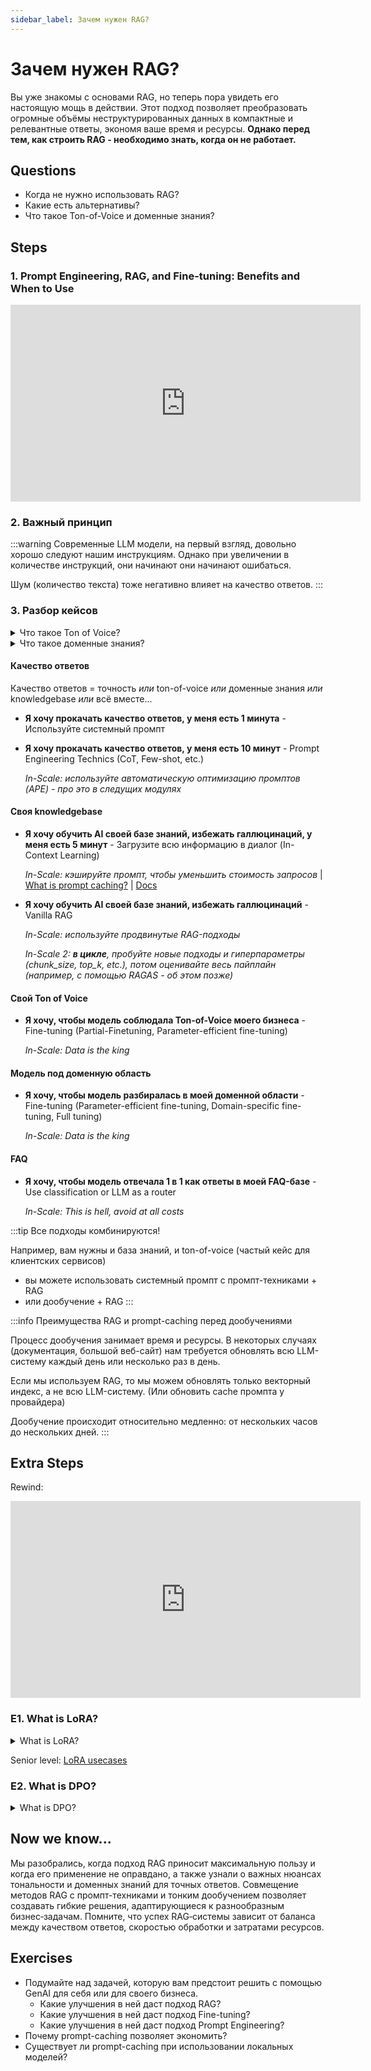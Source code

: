 ```yaml
---
sidebar_label: Зачем нужен RAG?
---
```


# Зачем нужен RAG?

Вы уже знакомы с основами RAG, но теперь пора увидеть его настоящую мощь в действии. Этот подход позволяет преобразовать огромные объёмы неструктурированных данных в компактные и релевантные ответы, экономя ваше время и ресурсы. **Однако перед тем, как строить RAG - необходимо знать, когда он не работает.**

## Questions

- Когда не нужно использовать RAG? 
- Какие есть альтернативы?
- Что такое Ton-of-Voice и доменные знания?

## Steps

### 1. Prompt Engineering, RAG, and Fine-tuning: Benefits and When to Use

<iframe width="560" height="315" src="https://www.youtube.com/embed/YVWxbHJakgg?si=ORwDR8sXd78cC8os" title="YouTube video player" frameborder="0" allow="accelerometer; autoplay; clipboard-write; encrypted-media; gyroscope; picture-in-picture; web-share" referrerpolicy="strict-origin-when-cross-origin" allowfullscreen></iframe>

### 2. Важный принцип

:::warning
Современные LLM модели, на первый взгляд, довольно хорошо следуют нашим инструкциям. Однако при увеличении в количестве инструкций, они начинают они начинают ошибаться.

Шум (количество текста) тоже негативно влияет на качество ответов.
:::

### 3. Разбор кейсов

<details>
<summary>
Что такое Ton of Voice?
</summary>

*Прим. для клиентского сервиса*: Ton of Voice - это набор инструкций, которые должен соблюдать сотрудник компании во время общения с клиентом.

Пример Ton of Voice, который нужен условному банку:
```text
Ты - полезный ассистент "Алиса", который помогает клиентам банка.
Отвечай всегда следуя инструкциям:
- Отвечай на русском языке
- Отвечай кратко и лаконично
- Никогда не упоминай другие банки в ответах
- Всегда используй вежливый и дружелюбный тон
- Соблюдай правила конфиденциальности и не разглашай личные данные клиентов
- Уточняй детали вопроса, чтобы давать максимально точные ответы
- Следуй скрипту банка и используй официальную терминологию
- При необходимости предлагай дополнительные банковские продукты
- Незамедлительно эскалируй сложные запросы к специалисту
- Подтверждай полученную информацию перед завершением диалога
- Предоставляй ответы в структурированном виде с четкими пунктами
- Отвечай оперативно и информируй клиента о сроках решения вопроса
- Проявляй проактивность и предлагай помощь, даже если клиент не спрашивал
```

В production этот список со временем и фантазиями менеджеров разрастается до огромных размеров - каждый раз, когда они замечают поведение чат-бота, которое им не нравится, они пытаются "починить это" с помощью новых и новых инструкций.

А дальше происходит это:

![jenga](assets/jenga.png)

</details>

<details>
<summary>
Что такое доменные знания?
</summary>

Доменные знания - это набор информации (термины, понятия, определения, правила, ограничения, особенности, особенности поведения, особенности взаимодействия и т.д.), которые должен знать ассистент, чтобы корректно выполнять свою роль.

Пример доменных знаний для условного лизинга агропромышленной техники:
```text
Ты - полезный ассистент "Борис", который помогает клиентам нашего лизингового сервиса.

- Лизинговая комиссия (Origination Fee) – разовая плата за оформление сделки, обычно 0.5–2% от стоимости сельхозтехники.
- Коэффициент LTV (Loan‑to‑Value) – отношение суммы финансирования к рыночной стоимости оборудования, определяет размер авансового взноса.
- Остаточная стоимость (Residual Value) – прогнозируемая цена техники в конце срока лизинга, на основе которой рассчитывается выкупной платёж.
- Демпферная амортизация (Declining Balance) – метод начисления износа, при котором сумма амортизации максимальна в первые периоды использования.
- Сервис On‑site – график профилактических осмотров и ремонтов прямо на территории хозяйства, регламентированный договором.
- Телеметрический модуль GPRS‑Monitor – устройство удалённого контроля состояния двигателя, нагрузки и местоположения трактора или комбайна.
- Программа субсидирования АПК – государственная мера поддержки, снижающая процентную ставку по лизингу специализированной сельхозмашины.
- Гарантийный ресурс – минимальный пробег или моточасы до начала гарантийного обслуживания лизингодателем.
- Пеня за просрочку – ежедневная штрафная ставка (обычно 0.1–0.3% от суммы просроченного платежа).
- План‑факт отчёт по загрузке – сравнение запланированных и фактических моточасов работы техники в разрезе сельскохозяйственных циклов.

...

(полный список содержит 50 000 терминов и понятий)
```
</details>

#### Качество ответов

Качество ответов = точность *или* ton-of-voice *или* доменные знания *или* knowledgebase *или* всё вместе...

- **Я хочу прокачать качество ответов, у меня есть 1 минута** - Используйте системный промпт

- **Я хочу прокачать качество ответов, у меня есть 10 минут** - Prompt Engineering Technics (CoT, Few-shot, etc.)

    *In-Scale: используйте автоматическую оптимизацию промптов (APE) - про это в следущих модулях*

#### Своя knowledgebase

- **Я хочу обучить AI своей базе знаний, избежать галлюцинаций, у меня есть 5 минут** - Загрузите всю информацию в диалог (In-Context Learning)

    *In-Scale: кэшируйте промпт, чтобы уменьшить стоимость запросов* | 
    [What is prompt caching?](https://www.anthropic.com/news/prompt-caching) |
    [Docs](https://docs.anthropic.com/en/docs/build-with-claude/prompt-caching)

- **Я хочу обучить AI своей базе знаний, избежать галлюцинаций** - Vanilla RAG

    *In-Scale: используйте продвинутые RAG-подходы*

    *In-Scale 2: **в цикле**, пробуйте новые подходы и гиперпараметры (chunk_size, top_k, etc.), потом оценивайте весь пайплайн (например, с помощью RAGAS - об этом позже)*

#### Свой Ton of Voice

- **Я хочу, чтобы модель соблюдала Ton-of-Voice моего бизнеса** - Fine-tuning (Partial-Finetuning, Parameter-efficient fine-tuning)
    
    *In-Scale: Data is the king*

#### Модель под доменную область

- **Я хочу, чтобы модель разбиралась в моей доменной области** - Fine-tuning (Parameter-efficient fine-tuning, Domain-specific fine-tuning, Full tuning)
    
    *In-Scale: Data is the king*

#### FAQ

- **Я хочу, чтобы модель отвечала 1 в 1 как ответы в моей FAQ-базе** - Use classification or LLM as a router
    
    *In-Scale: This is hell, avoid at all costs*

:::tip
Все подходы комбинируются!

Например, вам нужны и база знаний, и ton-of-voice (частый кейс для клиентских сервисов) 
- вы можете использовать системный промпт с промпт-техниками + RAG
- или дообучение + RAG
:::

:::info Преимущества RAG и prompt-caching перед дообучениями

Процесс дообучения занимает время и ресурсы. В некоторых случаях (документация, большой веб-сайт) нам требуется обновлять всю LLM-систему каждый день или несколько раз в день.

Если мы используем RAG, то мы можем обновлять только векторный индекс, а не всю LLM-систему. (Или обновить cache промпта у провайдера)

Дообучение происходит относительно медленно: от нескольких часов до нескольких дней.
:::

## Extra Steps

Rewind:
<iframe width="560" height="315" src="https://www.youtube.com/embed/zYGDpG-pTho?si=gwtA2yDUDxM6y_H8" title="YouTube video player" frameborder="0" allow="accelerometer; autoplay; clipboard-write; encrypted-media; gyroscope; picture-in-picture; web-share" referrerpolicy="strict-origin-when-cross-origin" allowfullscreen></iframe>

### E1. What is LoRA?

<details>
<summary>
What is LoRA?
</summary>

<iframe width="560" height="315" src="https://www.youtube.com/embed/DhRoTONcyZE?si=RaopfibF8kfloQPA" title="YouTube video player" frameborder="0" allow="accelerometer; autoplay; clipboard-write; encrypted-media; gyroscope; picture-in-picture; web-share" referrerpolicy="strict-origin-when-cross-origin" allowfullscreen></iframe>

</details>

Senior level: [LoRA usecases](../../senior/model-dev/lora-usecases)

### E2. What is DPO?

<details>
<summary>
What is DPO?
</summary>

Мы можем производить DPO с любыми опенсурсными моделями, используя доступные в интернете инструкции и инструменты. Также DPO доступно внутри проприетарных платформ, например, в OpenAI.

<iframe width="560" height="315" src="https://www.youtube.com/embed/nSrj1J6ODoM?si=GivOE3gC3rz9q3L9" title="YouTube video player" frameborder="0" allow="accelerometer; autoplay; clipboard-write; encrypted-media; gyroscope; picture-in-picture; web-share" referrerpolicy="strict-origin-when-cross-origin" allowfullscreen></iframe>

</details>

## Now we know...

Мы разобрались, когда подход RAG приносит максимальную пользу и когда его применение не оправдано, а также узнали о важных нюансах тональности и доменных знаний для точных ответов. Совмещение методов RAG с промпт-техниками и тонким дообучением позволяет создавать гибкие решения, адаптирующиеся к разнообразным бизнес‑задачам. Помните, что успех RAG‑системы зависит от баланса между качеством ответов, скоростью обработки и затратами ресурсов.

## Exercises

- Подумайте над задачей, которую вам предстоит решить с помощью GenAI для себя или для своего бизнеса.
    - Какие улучшения в ней даст подход RAG?
    - Какие улучшения в ней даст подход Fine-tuning?
    - Какие улучшения в ней даст подход Prompt Engineering?
- Почему prompt-caching позволяет экономить?
- Существует ли prompt-caching при использовании локальных моделей?



